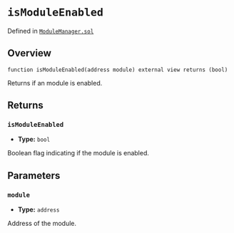 # `isModuleEnabled`
Defined in [`ModuleManager.sol`](https://github.com/safe-global/safe-smart-account/blob/main/contracts/base/ModuleManager.sol#L196)

## Overview

```solidity
function isModuleEnabled(address module) external view returns (bool)

```

Returns if an module is enabled.

## Returns

### `isModuleEnabled`
- **Type:** `bool`

Boolean flag indicating if the module is enabled.

## Parameters

### `module`
- **Type:** `address`

Address of the module.
